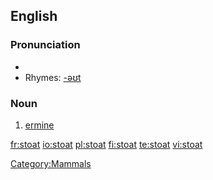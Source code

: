 ==English==

===Pronunciation===
*{{IPA|/'stɔɑt/}}
*Rhymes: [[Rhymes:English:-əʊt|-əʊt]]

===Noun===
{{en-noun}}

# [[ermine]]

[[Category:Mammals]]

[[fr:stoat]]
[[io:stoat]]
[[pl:stoat]]
[[fi:stoat]]
[[te:stoat]]
[[vi:stoat]]